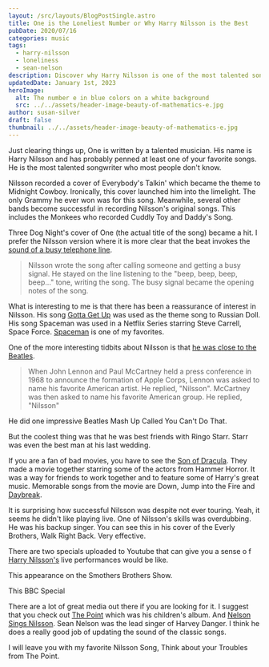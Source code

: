 ```yaml
---
layout: /src/layouts/BlogPostSingle.astro
title: One is the Loneliest Number or Why Harry Nilsson is the Best
pubDate: 2020/07/16
categories: music
tags:
  - harry-nilsson
  - loneliness
  - sean-nelson
description: Discover why Harry Nilsson is one of the most talented songwriters you’ve probably never heard of in this blog on "One" by Harry Nilsson. From his hit cover of Everybody’s Talkin' to his friendship with The Beatles, learn about the fascinating life and music of this underrated artist.
updatedDate: January 1st, 2023
heroImage:
  alt: The number e in blue colors on a white background
  src: ../../assets/header-image-beauty-of-mathematics-e.jpg
author: susan-silver
draft: false
thumbnail: ../../assets/header-image-beauty-of-mathematics-e.jpg
---
```



Just clearing things up, One is written by a talented musician. His name is Harry Nilsson and has probably 
penned at least one of your favorite songs. He is the most talented songwriter who most people don't know.

Nilsson recorded a cover of Everybody's Talkin' which became the theme to Midnight Cowboy. Ironically, 
this cover launched him into the limelight. The only Grammy he ever won was for this song. Meanwhile, several other bands
 become successful in recording Nilsson's original songs. This includes the Monkees who recorded Cuddly Toy and Daddy's Song.

Three Dog Night's cover of One (the actual title of the song) became a hit. I prefer the Nilsson version where it is more 
clear that the beat invokes the [sound of a busy telephone line](https://en.wikipedia.org/wiki/One_(Harry_Nilsson_song)).

> Nilsson wrote the song after calling someone and getting a busy signal. He stayed on the line listening to the "beep, beep, beep, beep..." tone, writing the song. The busy signal became the opening notes of the song.

<YouTube id="https://www.youtube.com/watch?v=DYzY7-V5vxY" />

What is interesting to me is that there has been a reassurance of interest in Nilsson. 
His song [Gotta Get Up](https://www.youtube.com/watch?v=6jRh2PRa1tU) was used as the theme song to Russian Doll.
 His song Spaceman was used in a Netflix Series starring Steve Carrell, Space Force. [Spaceman](https://www.youtube.com/watch?v=fND5WUxwi_Y) 
 is one of my favorites.

One of the more interesting tidbits about Nilsson is that [he was close to the Beatles](https://en.wikipedia.org/wiki/Harry_Nilsson).

> When John Lennon and Paul McCartney held a press conference in 1968 to announce the formation of Apple Corps, Lennon was asked to name his favorite American artist. He replied, "Nilsson". McCartney was then asked to name his favorite American group. He replied, "Nilsson"

He did one impressive Beatles Mash Up Called You Can't Do That.

<YouTube id="https://www.youtube.com/watch?v=TqDB4-mJpx0" />

But the coolest thing was that he was best friends with Ringo Starr. Starr was even the best man at his last wedding.

If you are a fan of bad movies, you have to see the [Son of Dracula](https://www.youtube.com/watch?v=cfkHN_QxNcw). 
They made a movie together starring some of the actors from Hammer Horror. It was a way for friends to work together
 and to feature some of Harry's great music. Memorable songs from the movie are Down, Jump into the Fire 
 and [Daybreak](https://www.youtube.com/watch?v=ZI0ieDfbRWg).

It is surprising how successful Nilsson was despite not ever touring. Yeah, it seems he didn't like playing live. 
One of Nilsson's skills was overdubbing. He was his backup singer. You can see this in his cover of the Everly Brothers,
 Walk Right Back. Very effective.

<YouTube id="https://www.youtube.com/watch?v=bJJuHb8lpIA" />

There are two specials uploaded to Youtube that can give you a sense o
f [Harry Nilsson's](https://beautyofmathematics.com/tag/harry-nilsson/) live performances would be like.

This appearance on the Smothers Brothers Show.

<YouTube id="https://www.youtube.com/watch?v=Bzpz4sQdQGw" />

This BBC Special

<YouTube id="https://www.youtube.com/watch?v=w0rOOdjQUIU" />

There are a lot of great media out there if you are looking for it. I suggest that you check out
 [The Point](https://www.npr.org/2020/02/15/806149966/50-years-of-the-point-harry-nilsson-s-wonderful-weird-musical-fable) which was 
 his children's album. And [Nelson Sings Nilsson](https://soundcloud.com/actualseannelson/sets/nelson-sings-nilsson-2019). Sean Nelson
  was the lead singer of Harvey Danger. I think he does a really good job of updating the sound of the classic songs.

I will leave you with my favorite Nilsson Song, Think about your Troubles from The Point.

<YouTube id="https://www.youtube.com/watch?v=3g7ZvXo-qtA" />

<RelatedArticles oneTitle="25 Math Love Songs and Other Mathematically Themed Videos" oneURL="/math-love-songs" twoTitle="My Favorite Video from Every Year of Numberphile" twoURL="/favorite-video-every-year-numberphile" threeTitle="Explore Over 100 Links and Meet the Storytellers Who Bring Mathematics to Life" threeURL="/math-communication"  />
